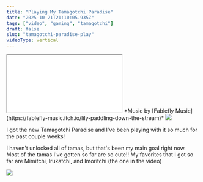 ```yaml
---
title: "Playing My Tamagotchi Paradise"
date: "2025-10-21T21:10:05.935Z"
tags: ["video", "gaming", "tamagotchi"]
draft: false
slug: "tamagotchi-paradise-play"
videoType: vertical
---
```


<iframe
    src={videoUrl}
    className="video-iframe-vertical"
    allowFullScreen="true"
>
</iframe>
*Music by [Fablefly Music](https://fablefly-music.itch.io/lily-paddling-down-the-stream)*

<img src={assets.divider} className="header-img" loading="lazy"/>

I got the new Tamagotchi Paradise and I've been playing with it so much for the past couple weeks!

I haven't unlocked all of tamas, but that's been my main goal right now.
Most of the tamas I've gotten so far are so cute!! My favorites that I got so far are Mimitchi, Irukatchi, and Imoritchi (the one in the video)

<img src={assets.divider} className="header-img" loading="lazy"/>